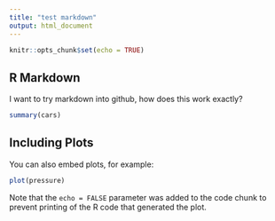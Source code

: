```yaml
---
title: "test markdown"
output: html_document
---
```


```r
knitr::opts_chunk$set(echo = TRUE)
```

## R Markdown

I want to try markdown into github, how does this work exactly?

```r
summary(cars)
```

## Including Plots

You can also embed plots, for example:

```r
plot(pressure)
```

Note that the `echo = FALSE` parameter was added to the code chunk to prevent printing of the R code that generated the plot.

